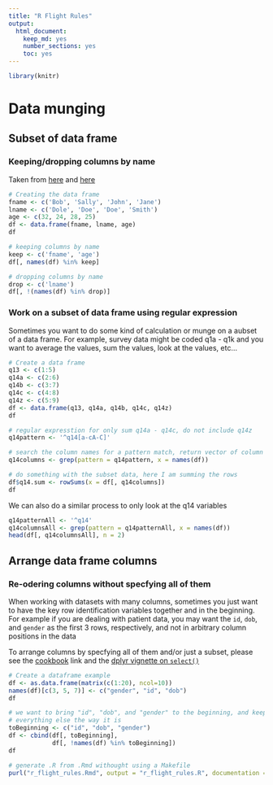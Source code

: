 ```yaml
---
title: "R Flight Rules"
output:
  html_document:
    keep_md: yes
    number_sections: yes
    toc: yes
---
```

<!-- toc -->
```r
library(knitr)
```

# Data munging
## Subset of data frame
### Keeping/dropping columns by name
Taken from [here](http://stackoverflow.com/questions/5234117/how-to-drop-columns-by-name-in-a-data-frame) and [here](http://stackoverflow.com/questions/4605206/drop-columns-r-data-frame)
```r
# Creating the data frame
fname <- c('Bob', 'Sally', 'John', 'Jane')
lname <- c('Dole', 'Doe', 'Doe', 'Smith')
age <- c(32, 24, 28, 25)
df <- data.frame(fname, lname, age)
df
```

```r
# keeping columns by name
keep <- c('fname', 'age')
df[, names(df) %in% keep]
```

```r
# dropping columns by name
drop <- c('lname')
df[, !(names(df) %in% drop)]
```

### Work on a subset of data frame using regular expression
Sometimes you want to do some kind of calculation or munge on a aubset of a data frame.  For example, survey data might be coded q1a - q1k and you want to average the values, sum the values, look at the values, etc...

```r
# Create a data frame
q13 <- c(1:5)
q14a <- c(2:6)
q14b <- c(3:7)
q14c <- c(4:8)
q14z <- c(5:9)
df <- data.frame(q13, q14a, q14b, q14c, q14z)
df
```

```r
# regular expresstion for only sum q14a - q14c, do not include q14z
q14pattern <- '^q14[a-cA-C]'

# search the column names for a pattern match, return vector of column indices
q14columns <- grep(pattern = q14pattern, x = names(df))

# do something with the subset data, here I am summing the rows
df$q14.sum <- rowSums(x = df[, q14columns])
df
```

We can also do a similar process to only look at the q14 variables
```r
q14patternAll <- '^q14'
q14columnsAll <- grep(pattern = q14patternAll, x = names(df))
head(df[, q14columnsAll], n = 2)
```

## Arrange data frame columns
### Re-odering columns without specfying all of them
When working with datasets with many columns, sometimes you just want to have
the key row identification variables together and in the beginning.  For example
if you are dealing with patient data, you may want the `id`, `dob`, and `gender`
as the first 3 rows, respectively, and not in arbitrary column positions in the data

To arrange columns by specfying all of them and/or just a subset, please see the
[cookbook](http://www.cookbook-r.com/Manipulating_data/Reordering_the_columns_in_a_data_frame/)
link and the 
[dplyr vignette on `select()`](http://cran.rstudio.com/web/packages/dplyr/vignettes/introduction.html)
```r
# Create a dataframe example
df <- as.data.frame(matrix(c(1:20), ncol=10))
names(df)[c(3, 5, 7)] <- c("gender", "id", "dob")
df
```

```r
# we want to bring "id", "dob", and "gender" to the beginning, and keep
# everything else the way it is
toBeginning <- c("id", "dob", "gender")
df <- cbind(df[, toBeginning],
            df[, !names(df) %in% toBeginning])
df
```


```r
# generate .R from .Rmd withought using a Makefile
purl("r_flight_rules.Rmd", output = "r_flight_rules.R", documentation = 2)
```

